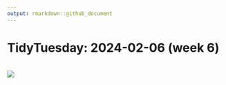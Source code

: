 ```yaml
---
output: rmarkdown::github_document
---
```


# TidyTuesday: 2024-02-06 (week 6)
<br>
![](figures-tables/fig1.png)